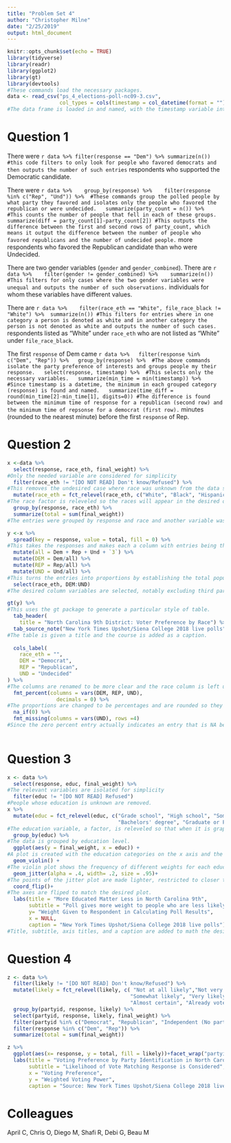 ```yaml
---
title: "Problem Set 4"
author: "Christopher Milne"
date: "2/25/2019"
output: html_document
---
```


```r
knitr::opts_chunk$set(echo = TRUE)
library(tidyverse)
library(readr)
library(ggplot2)
library(gt)
library(devtools)
#These commands load the necessary packages.
data <- read_csv("ps_4_elections-poll-nc09-3.csv", 
                 col_types = cols(timestamp = col_datetime(format = "")))
#The data frame is loaded in and named, with the timestamp variable interpreted as a datetime so it is easier to work with later.
```
# Question 1
There were 
`r data %>% filter(response == "Dem") %>% summarize(n())
#this code filters to only look for people who favored democrats and then outputs the number of such entries` 
respondents who supported the Democratic candidate.

There were `r data %>% 
  group_by(response) %>% 
  filter(response %in% c("Rep", "Und")) %>% 
#These commands group the polled people by what party they favored and isolates only the people who favored the republican or were undecided.
  summarize(party_count = n()) %>% 
#This counts the number of people that fell in each of these groups.
  summarize(diff = party_count[1]-party_count[2])
#This outputs the difference between the first and second rows of party_count, which means it output the difference between the number of people who favored republicans and the number of undecided people.` 
  more respondents who favored the Republican candidate than who were Undecided.

There are two gender variables (`gender` and `gender_combined`). There are `r data %>% 
  filter(gender != gender_combined) %>% 
  summarize(n())
#This filters for only cases where the two gender variables were unequal and outputs the number of such observations.`
  individuals for whom these variables have different values.

There are `r data %>% 
  filter(race_eth == "White", file_race_black != "White") %>% 
summarize(n())
#This filters for entries where in one category a person is denoted as white and in another category the person is not denoted as white and outputs the number of such cases.` 
respondents listed as “White” under `race_eth` who are not listed as “White” under `file_race_black`.

The first `response` of Dem came `r data %>%
  filter(response %in% c("Dem", "Rep")) %>%
  group_by(response) %>% 
#The above commands isolate the party preference of interests and groups people my their response.
  select(response, timestamp) %>% 
#This selects only the necessary variables.
  summarize(min_time = min(timestamp)) %>% 
#Since timestamp is a datetime, the minimum in each grouped category (response) is found and named.
  summarize(time_diff = round(min_time[2]-min_time[1], digits=0))
#The difference is found between the minimum time of response for a republican (second row) and the minimum time of repsonse for a democrat (first row).` 
  minutes (rounded to the nearest minute) before the first `response` of Rep.



# Question 2
```r
x <-data %>% 
  select(response, race_eth, final_weight) %>% 
#Only the needed variable are considered for simplicity
  filter(race_eth != "[DO NOT READ] Don't know/Refused") %>% 
#This removes the undesired case where race was unknown from the data set
  mutate(race_eth = fct_relevel(race_eth, c("White", "Black", "Hispanic", "Asian", "Other"))) %>%
#The race factor is releveled so the races will appear in the desired order when race_eth is later used as a variable in the table.
  group_by(response, race_eth) %>%
  summarize(total = sum(final_weight))
#The entries were grouped by response and race and another variable was added to account not only for how many people were in each group, but also how these people were weighted in the pollling.

y <-x %>% 
  spread(key = response, value = total, fill = 0) %>% 
#This takes the responses and makes each a column with entries being the weighted total. NA values are made to be zero so math functions can still act on them.
  mutate(all = Dem + Rep + Und + `3`) %>% 
  mutate(DEM = Dem/all) %>% 
  mutate(REP = Rep/all) %>% 
  mutate(UND = Und/all) %>% 
#This turns the entries into proportions by establishing the total population for each row and dividing the number of entries in a particular race-repsonse group by this overall row (race) population. Third party preferences are not made to be an output, but they are accounted for so the proportions are not actificially altered by excluding people with third party preferences.
  select(race_eth, DEM:UND)
#The desired column variables are selected, notably excluding third party as a response variable.

gt(y) %>% 
#This uses the gt package to generate a particular style of table.
  tab_header(
    title = "North Carolina 9th District: Voter Preference by Race") %>% 
  tab_source_note("New York Times Upshot/Siena College 2018 live polls") %>% 
#The table is given a title and the course is added as a caption.
  
  cols_label(
    race_eth = "",
    DEM = "Democrat",
    REP = "Republican",
    UND = "Undecided"
) %>% 
#The columns are renamed to be more clear and the race column is left unlabeled to match the desired table.
  fmt_percent(columns = vars(DEM, REP, UND),
                decimals = 0) %>% 
#The proportions are changed to be percentages and are rounded so they don't have any decimals.
  na_if(0) %>%
  fmt_missing(columns = vars(UND), rows =4)
#Since the zero percent entry actually indicates an entry that is NA because there were no repsonses applying to it, the entry is changed to indicate that there is no data for that cell by first making the 0 an NA and then making NA a missing entry.
  
```

# Question 3
```r
x <- data %>% 
  select(response, educ, final_weight) %>% 
#The relevant variables are isolated for simplicity
  filter(educ != "[DO NOT READ] Refused")
#People whose education is unknown are removed.
x %>% 
  mutate(educ = fct_relevel(educ, c("Grade school", "High school", "Some college or trade school",
                                    "Bachelors' degree", "Graduate or Professional Degree"))) %>% 
#The education variable, a factor, is releveled so that when it is graphed later the different possibilities appear in the desired order.
  group_by(educ) %>% 
#The data is grouped by education level.
  ggplot(aes(y = final_weight, x = educ)) +
#A plot is created with the education categories on the x axis and the weight on the y axis. This is opposite of what is ultimately desired so that the continuous variable is put on the y axis.
  geom_violin() +
#The violin plot shows the frequency of different weights for each education category. It is put before the jitter plot so the points of the jitter go on top of the violin.
  geom_jitter(alpha = .4, width= .2, size = .95)+
#The points of the jitter plot are made lighter, restricted to closer to the center of the violin and made slightly smaller to better match the model plot.  
  coord_flip()+
#The axes are fliped to match the desired plot.
  labs(title = "More Educated Matter Less in North Carolina 9th",
       subtitle = "Poll gives more weight to people who are less likely to participate in polls",
       y= "Weight Given to Respondent in Calculating Poll Results",
       x = NULL,
       caption = "New York Times Upshot/Siena College 2018 live polls")
#Title, subtitle, axis titles, and a caption are added to math the desired plot. The axis labels reflect the fact that a coordinate flip was performed.
```

# Question 4
```r
z <- data %>% 
  filter(likely != "[DO NOT READ] Don't know/Refused") %>% 
  mutate(likely = fct_relevel(likely, c( "Not at all likely","Not very likely",
                                        "Somewhat likely", "Very likely",
                                        "Almost certain", "Already voted"))) %>% 
  group_by(partyid, response, likely) %>% 
  select(partyid, response, likely, final_weight) %>% 
  filter(partyid %in% c("Democrat", "Republican", "Independent (No party)")) %>% 
  filter(response %in% c("Dem", "Rep")) %>% 
  summarize(total = sum(final_weight))

z %>% 
  ggplot(aes(x= response, y = total, fill = likely))+facet_wrap("partyid")+geom_col()+
  labs(title = "Voting Preference by Party Identification in North Carolina's 9th District",
       subtitle = "Likelihood of Vote Matching Response is Considered",
       x = "Voting Preference",
       y = "Weighted Voting Power",
       caption = "Source: New York Times Upshot/Siena College 2018 live polls")
```

# Colleagues
April C, Chris O, Diego M, Shafi R, Debi G, Beau M